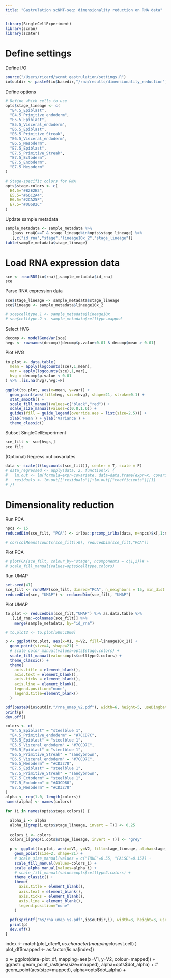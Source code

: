 ```yaml
---
title: "Gastrulation scNMT-seq: dimensionality reduction on RNA data"
---
```

  
```r
library(SingleCellExperiment)
library(scran)
library(scater)
```

# Define settings 

Define I/O
```r
source("/Users/ricard/scnmt_gastrulation/settings.R")
io$outdir <- paste0(io$basedir,"/rna/results/dimensionality_reduction")
```

Define options
```r
# Define which cells to use
opts$stage_lineage <- c(
  "E4.5_Epiblast",
  "E4.5_Primitive_endoderm",
  "E5.5_Epiblast",
  "E5.5_Visceral_endoderm",
  "E6.5_Epiblast",
  "E6.5_Primitive_Streak",
  "E6.5_Visceral_endoderm",
  "E6.5_Mesoderm",
  "E7.5_Epiblast",
  "E7.5_Primitive_Streak",
  "E7.5_Ectoderm",
  "E7.5_Endoderm",
  "E7.5_Mesoderm"
)

# Stage-specific colors for RNA
opts$stage.colors <- c(
  E4.5="#B2E2E2",
  E5.5="#66C2A4",
  E6.5="#2CA25F",
  E7.5="#006D2C"
)
```

Update sample metadata
```r
sample_metadata <- sample_metadata %>% 
  .[pass_rnaQC==T & stage_lineage%in%opts$stage_lineage] %>%
  .[,c("id_rna","stage","lineage10x_2","stage_lineage")]
table(sample_metadata$stage_lineage)
```

# Load RNA expression data

```r
sce <- readRDS(io$rna)[,sample_metadata$id_rna]
sce
```

Parse RNA expression data
```r
sce$stage_lineage <- sample_metadata$stage_lineage
sce$lineage <- sample_metadata$lineage10x_2

# sce$celltype.1 <- sample_metadata$lineage10x
# sce$celltype.2 <- sample_metadata$celltype.mapped
```

Select HVG
```r
decomp <- modelGeneVar(sce)
hvgs <- rownames(decomp)[decomp$p.value<0.01 & decomp$mean > 0.01]
```

Plot HVG
```r
to.plot <- data.table(
  mean = apply(logcounts(sce),1,mean),
  var = apply(logcounts(sce),1,var),
  hvg = decomp$p.value < 0.01
) %>% .[is.na(hvg),hvg:=F]

ggplot(to.plot, aes(x=mean, y=var)) +
  geom_point(aes(fill=hvg, size=hvg), shape=21, stroke=0.1) +
  stat_smooth() +
  scale_fill_manual(values=c("black","red")) +
  scale_size_manual(values=c(0.8,1.6)) +
  guides(fill = guide_legend(override.aes = list(size=2.5))) +
  xlab('Mean') + ylab('Variance') +
  theme_classic()
```

Subset SingleCellExperiment
```r
sce_filt <- sce[hvgs,]
sce_filt
```

(Optional) Regress out covariates
```r
data <- scale(t(logcounts(sce_filt)), center = T, scale = F)
# data_regressed <- apply(data, 2, function(x) {
#   lm.out <- lm(formula=expr~covariate, data=data.frame(expr=x, covariate=factor(sce_filt$stage)));
#   residuals <- lm.out[["residuals"]]+lm.out[["coefficients"]][1]
# })
```

# Dimensionality reduction

Run PCA
```r
npcs <- 15
reducedDim(sce_filt, "PCA") <- irlba::prcomp_irlba(data, n=npcs)$x[,1:npcs]
```

```r
# cor(colMeans(counts(sce_filt)>0), reducedDim(sce_filt,"PCA"))
```


Plot PCA
```r
# plotPCA(sce_filt, colour_by="stage", ncomponents = c(1,2))# +
# scale_fill_manual(values=opts$celltype.colors)
```

Run UMAP
```r
set.seed(41)
sce_filt <- runUMAP(sce_filt, dimred="PCA", n_neighbors = 15, min_dist = 0.55)
reducedDim(sce, "UMAP") <- reducedDim(sce_filt, "UMAP") 
```

Plot UMAP

```r
to.plot <- reducedDim(sce_filt,"UMAP") %>% as.data.table %>% 
  .[,id_rna:=colnames(sce_filt)] %>%
    merge(sample_metadata, by="id_rna")
```

```r
# to.plot2 <- to.plot[500:1000]

p <- ggplot(to.plot, aes(x=V1, y=V2, fill=lineage10x_2)) +
  geom_point(size=4, shape=21) +
  # scale_color_manual(values=opts$stage.colors) +
  scale_fill_manual(values=opts$celltype2.colors) +
  theme_classic() +
  theme(
    axis.title = element_blank(),
    axis.text = element_blank(),
    axis.ticks = element_blank(),
    axis.line = element_blank(),
    legend.position="none",
    legend.title=element_blank()
  )

pdf(paste0(io$outdir,"/rna_umap_v2.pdf"), width=6, height=5, useDingbats = F)
print(p)
dev.off()
```

```r
colors <- c(
  "E4.5_Epiblast" = "steelblue 1",
  "E4.5_Primitive_endoderm" = "#7CCD7C",
  "E5.5_Epiblast" = "steelblue 1",
  "E5.5_Visceral_endoderm" = "#7CCD7C",
  "E6.5_Epiblast" = "steelblue 1",
  "E6.5_Primitive_Streak" = "sandybrown",
  "E6.5_Visceral_endoderm" = "#7CCD7C",
  "E6.5_Mesoderm" = "#CD3278",
  "E7.5_Epiblast" = "steelblue 1",
  "E7.5_Primitive_Streak" = "sandybrown",
  "E7.5_Ectoderm" = "steelblue 1",
  "E7.5_Endoderm" = "#43CD80",
  "E7.5_Mesoderm" = "#CD3278"
)
alpha <- rep(1.0, length(colors))
names(alpha) <- names(colors)
 
for (i in names(opts$stage.colors)) {
  
  alpha_i <- alpha
  alpha_i[grep(i,opts$stage_lineage, invert = T)] <- 0.25
  
  colors_i <- colors
  colors_i[grep(i,opts$stage_lineage, invert = T)] <- "grey"
  
  p <- ggplot(to.plot, aes(x=V1, y=V2, fill=stage_lineage, alpha=stage_lineage)) +
    geom_point(size=2, shape=21) +
    # scale_size_manual(values = c("TRUE"=0.55, "FALSE"=0.15)) +
    scale_fill_manual(values=colors_i) +
    scale_alpha_manual(values=alpha_i) +
    # scale_fill_manual(values=opts$celltype2.colors) +
    theme_classic() +
    theme(
      axis.title = element_blank(),
      axis.text = element_blank(),
      axis.ticks = element_blank(),
      axis.line = element_blank(),
      legend.position="none"
    )
  
  pdf(sprintf("%s/rna_umap_%s.pdf",io$outdir,i), width=3, height=3, useDingbats = F)
  print(p)
  dev.off()
}
```


index <- match(plot_df$cell, as.character(mapping$closest.cell) )
plot_df$mapped <- as.factor(!is.na(index))
  
p <- ggplot(data=plot_df, mapping=aes(x=V1, y=V2, colour=mapped)) +
  ggrastr::geom_point_rast(aes(size=mapped), alpha=opts$dot_alpha) +
  # geom_point(aes(size=mapped), alpha=opts$dot_alpha) +

```r

```
